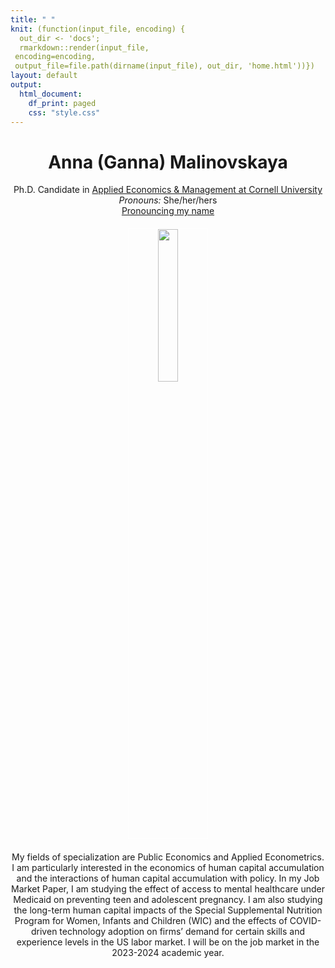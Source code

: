 ```yaml
---
title: " "
knit: (function(input_file, encoding) {
  out_dir <- 'docs';
  rmarkdown::render(input_file,
 encoding=encoding,
 output_file=file.path(dirname(input_file), out_dir, 'home.html'))})
layout: default
output:
  html_document:
    df_print: paged
    css: "style.css"
---
```


<center> <h1>Anna (Ganna) Malinovskaya</h1> </center>

<center>
Ph.D. Candidate in [Applied Economics & Management at Cornell University](https://dyson.cornell.edu/)   
*Pronouns:* She/her/hers    
[Pronouncing my name](https://namedrop.io/annamalinovskaya)     
</center>

</div>
<div style="margin-bottom:20px;">
</div>

<center>
<img src="photo_of_me.png" style="width:25%;
border:1px solid; border-color:white">
</center>

</div>
<div style="margin-bottom:20px;">
</div>

<center>
My fields of specialization are Public Economics and Applied Econometrics. I am particularly interested in the economics of human capital accumulation and the interactions of human capital accumulation with policy. In my Job Market Paper, I am studying the effect of access to mental healthcare under Medicaid on preventing teen and adolescent pregnancy. I am also studying the long-term human capital impacts of the Special Supplemental Nutrition Program for Women, Infants and Children (WIC) and the effects of COVID-driven technology adoption on firms' demand for certain skills and experience levels in the US labor market. I will be on the job market in the 2023-2024 academic year.
</center>

</div>
<div style="margin-bottom:20px;">
</div>


<!-- Matomo -->
<script>
  var _paq = window._paq = window._paq || [];
  /* tracker methods like "setCustomDimension" should be called before "trackPageView" */
  _paq.push(['trackPageView']);
  _paq.push(['enableLinkTracking']);
  (function() {
    var u="https://amgithub.matomo.cloud/";
    _paq.push(['setTrackerUrl', u+'matomo.php']);
    _paq.push(['setSiteId', '1']);
    var d=document, g=d.createElement('script'), s=d.getElementsByTagName('script')[0];
    g.async=true; g.src='//cdn.matomo.cloud/amgithub.matomo.cloud/matomo.js'; s.parentNode.insertBefore(g,s);
  })();
</script>
<!-- End Matomo Code -->

